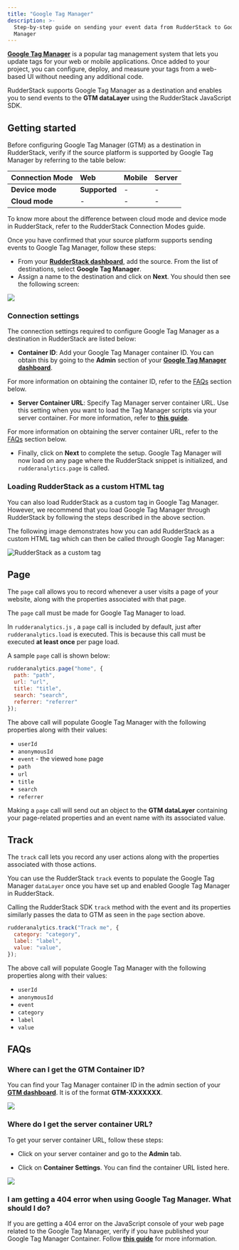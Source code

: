 ```yaml
---
title: "Google Tag Manager"
description: >-
  Step-by-step guide on sending your event data from RudderStack to Google Tag
  Manager
---
```


[**Google Tag Manager**](https://support.google.com/tagmanager) is a popular tag management system that lets you update tags for your web or mobile applications. Once added to your project, you can configure, deploy, and measure your tags from a web-based UI without needing any additional code.

RudderStack supports Google Tag Manager as a destination and enables you to send events to the **GTM dataLayer** using the <Link to="/sources/event-streams/sdks/rudderstack-javascript-sdk/">RudderStack JavaScript SDK</Link>.

## Getting started

Before configuring Google Tag Manager (GTM) as a destination in RudderStack, verify if the source platform is supported by Google Tag Manager by referring to the table below:

| **Connection Mode** | **Web**       | **Mobile** | **Server** |
| :------------------ | :------------ | :--------- | :--------- |
| **Device mode**     | **Supported** | -          | -          |
| **Cloud mode**      | -             | -          | -          |

<div class="infoBlock">
To know more about the difference between cloud mode and device mode in RudderStack, refer to the <Link to="/destinations/rudderstack-connection-modes/">RudderStack Connection Modes</Link> guide.
</div>

Once you have confirmed that your source platform supports sending events to Google Tag Manager, follow these steps:

* From your [**RudderStack dashboard**](https://app.rudderstack.com/), add the source. From the list of destinations, select **Google Tag Manager**.
* Assign a name to the destination and click on **Next**. You should then see the following screen:

<img src="../../assets/event-stream-destinations/gtm-connection-settings.png" />

### Connection settings

The connection settings required to configure Google Tag Manager as a destination in RudderStack are listed below:

- **Container ID**: Add your Google Tag Manager container ID. You can obtain this by going to the **Admin** section of your [**Google Tag Manager dashboard**](https://tagmanager.google.com/#/admin/).

<div class="infoBlock">
 
 For more information on obtaining the container ID, refer to the <a href="#faqs">FAQs</a> section below.
</div>

- **Server Container URL**: Specify Tag Manager server container URL. Use this setting when you want to load the Tag Manager scripts via your server container. For more information, refer to [**this guide**](https://developers.google.com/tag-platform/tag-manager/server-side/send-data#load_google_scripts).

<div class="infoBlock">
For more information on obtaining the server container URL, refer to the <a href="#faqs">FAQs</a> section below.
</div>

- Finally, click on **Next** to complete the setup. Google Tag Manager will now load on any page where the RudderStack snippet is initialized, and `rudderanalytics.page` is called.

### Loading RudderStack as a custom HTML tag

You can also load RudderStack as a custom tag in Google Tag Manager. However, we recommend that you load Google Tag Manager through RudderStack by following the steps described in the above section.

The following image demonstrates how you can add RudderStack as a custom HTML tag which can then be called through Google Tag Manager:

<img src="../../assets/event-stream-destinations/rudderstack-custom-html-gtm.png" alt="RudderStack as a custom tag" />

## Page

The `page` call allows you to record whenever a user visits a page of your website, along with the properties associated with that page. 

<div class="warningBlock">

The  <code class="inline-code">page</code> call must be made for Google Tag Manager to load.
</div>

<div class="infoBlock">

In <code class="inline-code">rudderanalytics.js</code> , a <code class="inline-code">page</code> call is included by default, just after `rudderanalytics.load` is executed. This is because this call must be executed <strong>at least once</strong> per page load.
</div>

A sample `page` call is shown below:

```javascript
rudderanalytics.page("home", {
  path: "path",
  url: "url",
  title: "title",
  search: "search",
  referrer: "referrer"
});
```

The above call will populate Google Tag Manager with the following properties along with their values:

- `userId`
- `anonymousId`
- `event` - the viewed `home` page
- `path`
- `url`
- `title`
- `search`
- `referrer`

<div class="infoBlock">

Making a <code class="inline-code">page</code> call will send out an object to the <strong>GTM dataLayer</strong> containing your page-related properties and an event name with its associated value.
</div>

## Track

The `track` call lets you record any user actions along with the properties associated with those actions.

<div class="infoBlock">

You can use the RudderStack <code class="inline-code">track</code> events to populate the Google Tag Manager <code class="inline-code">dataLayer</code> once you have set up and enabled Google Tag Manager in RudderStack.
</div>

Calling the RudderStack SDK `track` method with the event and its properties similarly passes the data to GTM as seen in the <Link to="#page">`page`</Link> section above.

```javascript
rudderanalytics.track("Track me", {
  category: "category",
  label: "label",
  value: "value",
});
```

The above call will populate Google Tag Manager with the following properties along with their values:

- `userId`
- `anonymousId`
- `event`
- `category`
- `label`
- `value`

## FAQs

### Where can I get the GTM Container ID?

You can find your Tag Manager container ID in the admin section of your [**GTM dashboard**](https://tagmanager.google.com/#/admin/). It is of the format **GTM-XXXXXXX**.

<img src="../../assets/event-stream-destinations/rudderstack-container-id.png" />

### Where do I get the server container URL?

To get your server container URL, follow these steps:

- Click on your server container and go to the **Admin** tab.

- Click on **Container Settings**. You can find the container URL listed here.

<img src="../../assets/event-stream-destinations/rudderstack-server-container-url.png" />

### I am getting a 404 error when using Google Tag Manager. What should I do?

If you are getting a 404 error on the JavaScript console of your web page related to the Google Tag Manager, verify if you have published your Google Tag Manager Container. Follow [**this guide**](https://support.google.com/tagmanager/answer/6107163?hl=en) for more information.


